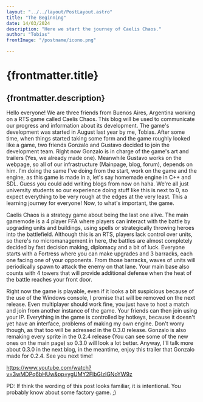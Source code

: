 ---
layout: "../../layout/PostLayout.astro"
title: "The Beginning"
date: 14/03/2024
description: "Here we start the journey of Caelis Chaos."
author: "Tobias"
frontImage: "/postname/icono.png"

---
# {frontmatter.title}

{frontmatter.description}
---

Hello everyone! We are three friends from Buenos Aires, Argentina working on a RTS game called Caelis Chaos. This blog will be used to communicate our progress and information about its development. 
The game's development was started in August last year by me, Tobias. After some time, when things started taking some form and the game roughly looked like a game, two friends Gonzalo and Gustavo decided to join the development team.
Right now Gonzalo is in charge of the game's art and trailers (Yes, we already made one). Meanwhile Gustavo works on the webpage, so all of our infrastructure (Mainpage, blog, forum), depends on him. 
I'm doing the same I've doing from the start, work on the game and the engine, as this game is made in a, let's say homemade engine in C++ and SDL. Guess you could add writing blogs from now on haha.
We're all just university students so our experience doing stuff like this is next to 0, so expect everything to be very rough at the edges at the very least. This a learning journey for everyone!
Now, to what's important, the game.

Caelis Chaos is a strategy game about being the last one alive. The main gamemode is a 4 player FFA where players can interact with the battle by upgrading units and buildings, using spells or strategically throwing heroes into the battlefield.
Although this is an RTS, players lack control over units, so there's no micromanagement in here, the battles are almost completely decided by fast decision making, diplomacy and a bit of luck. Everyone starts with a Fortress where you can make
upgrades and 3 barracks, each one facing one of your opponents. From those barracks, waves of units will periodically spawn to attack the enemy on that lane. Your main base also counts with 4 towers that will provide additional defense 
when the heat of the battle reaches your front door.

Right now the game is playable, even if it looks a bit suspicious because of the use of the Windows console, I promise that will be removed on the next release. Even multiplayer should work fine, you just have to host a match and join from another instance
of the game. Your friends can then join using your IP. Everything in the game is controlled by hotkeys, because it doesn't yet have an interface, problems of making my own engine. Don't worry though, as that too will be adressed in the 0.3.0 release.
Gonzalo is also remaking every sprite in the 0.2.4 release (You can see some of the new ones on the main page) so 0.3.0 will look a lot better. Anyway, I'll talk more about 0.3.0 in the next blog, in the meantime, enjoy this trailer that Gonzalo made for 0.2.4.
See you next time!

https://www.youtube.com/watch?v=3wMDPq6bHUw&pp=ygUMY2FlbGlzIGNoYW9z

PD: If think the wording of this post looks familiar, it is intentional. You probably know about some factory game. ;)
